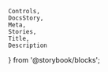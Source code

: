     Controls,
    DocsStory,
    Meta,
    Stories,
    Title,
    Description
} from '@storybook/blocks';

<Meta of={editorStories} />

<Title of={editorStories} />
<Description of={editorStories} />

<DocsStory of={editorStories.richTextEditor} expanded={false} />
<Controls of={editorStories.richTextEditor} />

# Usage Docs

## User Mention Usage

To enable support for `@mention` in the `nimble-rich-text-editor` component, include the specified configuration and mapping components as children. These components facilitate the parsing of input markdown into a mention node, displaying a user's name. Additionally, ensure that each user mentioned in the markdown input has a corresponding user mapping. For more details, see [Client Usage Guidance on Filtered Users](https://github.com/ni/nimble/blob/main/packages/nimble-components/src/rich-text/specs/mention-hld.md#client-usage-guidance-on-filtered-users).

## User Configuration

<Description of={mentionUserStories} />
<Controls of={mentionUserStories.richTextMentionUsers} />

## User Mapping

<Description of={userMappingStories} />
<Controls of={userMappingStories.userMapping} />
